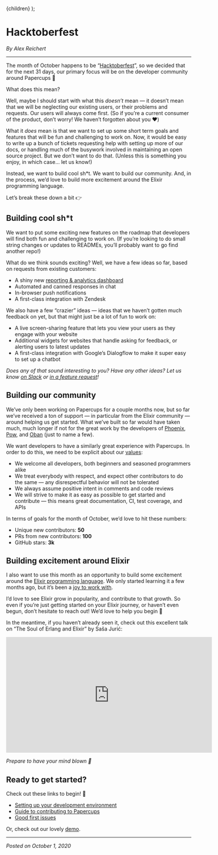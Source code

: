 
  <Layout title="Hacktoberfest">{children}</Layout>
);

# Hacktoberfest

_By Alex Reichert_

---

The month of October happens to be “[Hacktoberfest](https://hacktoberfest.digitalocean.com/details)”, so we decided that for the next 31 days, our primary focus will be on the developer community around Papercups 🙂

What does this mean?

Well, maybe I should start with what this _doesn’t_ mean — it doesn’t mean that we will be neglecting our existing users, or their problems and requests. Our users will always come first. (So if you’re a current consumer of the product, don’t worry! We haven’t forgotten about you ❤️)

What it _does_ mean is that we want to set up some short term goals and features that will be fun and challenging to work on. Now, it would be easy to write up a bunch of tickets requesting help with setting up more of our docs, or handling much of the busywork involved in maintaining an open source project. But we don’t want to do that. (Unless this is something you enjoy, in which case… let us know!)

Instead, we want to build cool sh\*t. We want to build our community. And, in the process, we’d love to build more excitement around the Elixir programming language.

Let’s break these down a bit 👉

## Building cool sh\*t

We want to put some exciting new features on the roadmap that developers will find both fun and challenging to work on. (If you’re looking to do small string changes or updates to READMEs, you’ll probably want to go find another repo!)

What do we think sounds exciting? Well, we have a few ideas so far, based on requests from existing customers:

- A shiny new [reporting & analytics dashboard](https://github.com/papercups-io/papercups/issues/252)
- Automated and canned responses in chat
- In-browser push notifications
- A first-class integration with Zendesk

We also have a few “crazier” ideas — ideas that we haven’t gotten much feedback on yet, but that might just be a lot of fun to work on:

- A live screen-sharing feature that lets you view your users as they engage with your website
- Additional widgets for websites that handle asking for feedback, or alerting users to latest updates
- A first-class integration with Google’s Dialogflow to make it super easy to set up a chatbot

_Does any of that sound interesting to you? Have any other ideas? Let us know [on Slack](https://join.slack.com/t/papercups-io/shared_invite/zt-h0c3fxmd-hZi1Zp8~D61S6GD16aMqmg) or [in a feature request](https://github.com/papercups-io/papercups/issues/new?assignees=&labels=enhancement&template=feature_request.md&title=)!_

## Building our community

We’ve only been working on Papercups for a couple months now, but so far we’ve received a ton of support — in particular from the Elixir community — around helping us get started. What we’ve built so far would have taken much, much longer if not for the great work by the developers of [Phoenix](https://github.com/phoenixframework/phoenix), [Pow](https://github.com/danschultzer/pow), and [Oban](https://github.com/sorentwo/oban) (just to name a few).

We want developers to have a similarly great experience with Papercups. In order to do this, we need to be explicit about our [values](https://github.com/papercups-io/papercups/blob/master/CODE_OF_CONDUCT.md):

- We welcome all developers, both beginners and seasoned programmers alike
- We treat everybody with respect, and expect other contributors to do the same — any disrespectful behavior will not be tolerated
- We always assume positive intent in comments and code reviews
- We will strive to make it as easy as possible to get started and contribute — this means great documentation, CI, test coverage, and APIs

In terms of goals for the month of October, we’d love to hit these numbers:

- Unique new contributors: **50**
- PRs from new contributors: **100**
- GitHub stars: **3k**

## Building excitement around Elixir

I also want to use this month as an opportunity to build some excitement around the [Elixir programming language](https://elixir-lang.org/). We only started learning it a few months ago, but it’s been a [joy to work with](https://www.papercups.io/blog/elixir-noob).

I’d love to see Elixir grow in popularity, and contribute to that growth. So even if you’re just getting started on your Elixir journey, or haven’t even begun, don’t hesitate to reach out! We’d love to help you begin 🙂

In the meantime, if you haven’t already seen it, check out this excellent talk on “The Soul of Erlang and Elixir” by Saša Jurić:

<iframe
  width="560"
  height="315"
  style={{maxWidth: '100%'}}
  src="https://www.youtube.com/embed/JvBT4XBdoUE"
  frameBorder="0"
  allow="accelerometer; autoplay; clipboard-write; encrypted-media; gyroscope; picture-in-picture"
  allowfullscreen
></iframe>

_Prepare to have your mind blown 🤯_

## Ready to get started?

Check out these links to begin! 🚀

- [Setting up your development environment](https://github.com/papercups-io/papercups/wiki/Development-Setup)
- [Guide to contributing to Papercups](https://github.com/papercups-io/papercups/blob/master/CONTRIBUTING.md)
- [Good first issues](https://github.com/papercups-io/papercups/labels/good%20first%20issue)

Or, check out our lovely [demo](https://app.papercups.io/demo).

---

_Posted on October 1, 2020_

